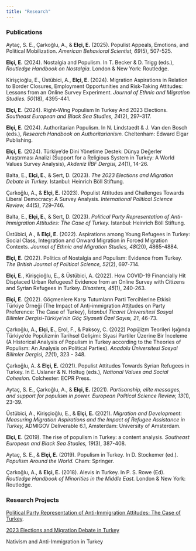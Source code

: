 ```yaml
---
title: "Research"
---
```


### Publications

Aytaç, S. E., Çarkoğlu, A., & **Elçi, E.** (2025). Populist Appeals, Emotions, and Political Mobilization. *American Behavioral Scientist, 69*(5), 507-525.

**Elçi, E.** (2024). Nostalgia and Populism. In T. Becker & D. Trigg (eds.), *Routledge Handbook on Nostalgia*. London & New York: Routledge.

Kirişçioğlu, E., Üstübici, A., **Elçi, E.** (2024). Migration Aspirations in Relation to Border Closures, Employment Opportunities and Risk-Taking Attitudes: Lessons from an Online Survey Experiment. *Journal of Ethnic and Migration Studies. 50*(18), 4395-441.

**Elçi, E.** (2024). Right-Wing Populism In Turkey And 2023 Elections. *Southeast European and Black Sea Studies, 24*(2), 297–317.

**Elçi, E.** (2024). Authoritarian Populism. In N. Lindstaedt & J. Van den Bosch (eds.), *Research Handbook on Authoritarianism.* Cheltenham: Edward Elgar Publishing.

**Elçi, E.** (2024). Türkiye’de Dini Yönetime Destek: Dünya Değerler Araştırması Analizi (Support for a Religious System in Turkey: A World Values Survey Analysis), *Akdeniz İİBF Dergisi, 24*(1), 14-26.

Balta, E., **Elçi, E.**, & Sert, D. (2023). *The 2023 Elections and Migration Debate in Turkey.* Istanbul: Heinrich Böll Stiftung.

Çarkoğlu, A., & **Elçi, E.** (2023). Populist Attitudes and Challenges Towards Liberal Democracy: A Survey Analysis. *International Political Science Review, 44*(5), 729–746.

Balta, E., **Elçi, E.**, & Sert, D. (2023). *Political Party Representation of Anti-Immigration Attitudes: The Case of Turkey.* Istanbul: Heinrich Böll Stiftung.

Üstübici, A., & **Elçi, E.** (2022). Aspirations among Young Refugees in Turkey: Social Class, Integration and Onward Migration in Forced Migration Contexts. *Journal of Ethnic and Migration Studies, 48*(20), 4865-4884.

**Elçi, E.** (2022). Politics of Nostalgia and Populism: Evidence from Turkey. *The British Journal of Political Science, 52*(2), 697-714.

**Elçi, E.**, Kirişçioğlu, E., & Üstübici, A. (2022). How COVID-19 Financially Hit Displaced Urban Refugees? Evidence from an Online Survey with Citizens and Syrian Refugees in Turkey. *Disasters, 45*(1), 240-263.

**Elçi, E.** (2022). Göçmenlere Karşı Tutumların Parti Tercihlerine Etkisi: Türkiye Örneği (The Impact of Anti-immigration Attitudes on Party Preference: The Case of Turkey), *İstanbul Ticaret Üniversitesi Sosyal Bilimler Dergisi-Türkiye’nin Göç Siyaseti Özel Sayısı, 21*, 46-73.

Çarkoğlu, A., **Elçi, E.**, Erol, F., & Paksoy, C. (2022) Popülizm Teorileri Işığında Türkiye’de Popülizmin Tarihsel Gelişimi: Siyasi Partiler Üzerine Bir İnceleme (A Historical Analysis of Populism in Turkey according to the Theories of Populism: An Analysis on Political Parties). *Anadolu Üniversitesi Sosyal Bilimler Dergisi, 22*(1), 323 - 348.

Çarkoğlu, A. & **Elçi, E.** (2021). Populist Attitudes Towards Syrian Refugees in Turkey. In E. Uslaner & N. Holtug (eds.), *National Values and Social Cohesion.* Colchester: ECPR Press.

Aytaç, S. E., Çarkoğlu, A., & **Elçi, E.** (2021). *Partisanship, elite messages, and support for populism in power. European Political Science Review, 13*(1), 23-39.

Üstübici, A., Kirişçioğlu, E., & **Elçi, E.** (2021). *Migration and Development: Measuring Migration Aspirations and the Impact of Refugee Assistance in Turkey,* ADMIGOV Deliverable 6.1, Amsterdam: University of Amsterdam.

**Elçi, E.** (2019). The rise of populism in Turkey: a content analysis. *Southeast European and Black Sea Studies, 19*(3), 387-408.

Aytaç, S. E., & **Elçi, E.** (2019). Populism in Turkey. In D. Stockemer (ed.). *Populism Around the World.* Cham: Springer.

Çarkoğlu, A., & **Elçi, E.** (2018). Alevis in Turkey. In P. S. Rowe (Ed). *Routledge Handbook of Minorities in the Middle East.* London & New York: Routledge.

### Research Projects

[Political Party Representation of Anti-Immigration Attitudes: The Case of Turkey](https://tr.boell.org/en/2023/03/03/political-party-representation-anti-immigration-attitudes).

[2023 Elections and Migration Debate in Turkey](https://tr.boell.org/en/2023/11/07/2023-elections-and-migration-debate-turkey)

Nativism and Anti-Immigration in Turkey
